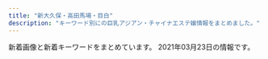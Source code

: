 ```yaml
---
title: "新大久保・高田馬場・目白"
description: "キーワード別にの巨乳アジアン・チャイナエステ嬢情報をまとめました。"
---
```


新着画像と新着キーワードをまとめています。
2021年03月23日の情報です。

<DmmAffiliateIns />
<KeywordTable
  shops={
    [
    {
        "img_links": [
            "http://milk.tyo.cm/images/link_nav01.png",
            "http://milk.tyo.cm/images/re.png",
            "http://milk.tyo.cm/photos/sites/72/2021/03/2021032104262457.jpg",
            "http://milk.tyo.cm/images/com_tel.png",
            "http://milk.tyo.cm/images/sp_tit_pick.png",
            "http://milk.tyo.cm/images/room4_l.jpg",
            "http://milk.tyo.cm/photos/sites/72/2020/06/2020061206443832.jpg",
            "http://milk.tyo.cm/photos/sites/72/2021/03/2021032001383557.jpg",
            "http://milk.tyo.cm/images/link_nav02.png",
            "http://milk.tyo.cm/images/ico_headline.png",
            "http://milk.tyo.cm/images/link_nav03.png",
            "http://milk.tyo.cm/images/sp_nav02.png",
            "http://milk.tyo.cm/images/bg_cont01.png",
            "http://milk.tyo.cm/images/blog.jpg",
            "http://milk.tyo.cm/images/top.png",
            "http://milk.tyo.cm/images/bg_cont03.png",
            "http://milk.tyo.cm/images/koko_234x60.png",
            "http://milk.tyo.cm/images/link_nav05.png",
            "http://milk.tyo.cm/images/link_nav04.png",
            "http://milk.tyo.cm/photos/sites/72/2020/11/202011100524008.jpg",
            "http://milk.tyo.cm/images/room1_l.jpg",
            "http://milk.tyo.cm/photos/sites/72/2021/03/2021030109204879.jpg",
            "http://milk.tyo.cm/images/sp_nav01.png",
            "http://milk.tyo.cm/images/sp_header.jpg",
            "http://milk.tyo.cm/images/room2_l.jpg",
            "http://milk.tyo.cm/images/img_service01.jpg",
            "http://milk.tyo.cm/images/room3_l.jpg",
            "http://milk.tyo.cm/photos/sites/72/2020/06/2020061206444417.jpg",
            "http://milk.tyo.cm/photos/sites/72/2021/02/202102100345053.jpg",
            "http://milk.tyo.cm/images/img_service04.jpg",
            "http://milk.tyo.cm/images/img_service02.jpg",
            "http://milk.tyo.cm/images/sp_nav03.png",
            "http://milk.tyo.cm/images/tit_service.png",
            "http://milk.tyo.cm/photos/sites/72/2021/02/2021021003450576.jpg",
            "http://milk.tyo.cm/photos/sites/72/2021/01/2021012610102711.jpg",
            "http://milk.tyo.cm/images/img_service03.jpg",
            "http://milk.tyo.cm/images/tit_pick.png",
            "http://milk.tyo.cm/images/tit_staff.png"
        ],
        "station": "JR\u5927\u4e45\u4fdd\u99c5\u5357\u53e3",
        "name": "\u30df\u30eb\u30af",
        "keywords": {
            "C": 10,
            "85": 12,
            "83": 4,
            "E": 8,
            "86": 4,
            "87": 4,
            "90": 4,
            "D": 20
        },
        "url": "http://milk.tyo.cm/"
    },
    {
        "img_links": [
            "http://aes-salon.com/scdl/staff/10681mb.jpg",
            "http://aes-salon.com/scdl/staff/10342.jpg",
            "http://aes-salon.com/scdl/staff/10441.jpg",
            "http://aes-salon.com/scdl/staff/10661.jpg",
            "http://aes-salon.com/scdl/staff/10592.jpg",
            "http://aes-salon.com/img/access/road2.jpg",
            "http://aes-salon.com/scdl/staff/10502.jpg",
            "http://aes-salon.com/scdl/staff/10561mb.jpg",
            "http://aes-salon.com/scdl/staff/10351.jpg",
            "http://aes-salon.com/scdl/staff/10571.jpg",
            "http://aes-salon.com/scdl/staff/10591.jpg",
            "http://aes-salon.com/scdl/staff/10692.jpg",
            "http://aes-salon.com/scdl/staff/10511.jpg",
            "http://aes-salon.com/scdl/staff/10411.jpg",
            "http://aes-salon.com/scdl/staff/10601mb.jpg",
            "http://aes-salon.com/scdl/staff/10461.jpg",
            "http://aes-salon.com/i/files/homeimg.jpg",
            "http://aes-salon.com/scdl/staff/10291.jpg",
            "http://aes-salon.com/scdl/staff/10571mb.jpg",
            "http://aes-salon.com/pic/top2.jpg",
            "http://aes-salon.com/scdl/staff/10651mb.jpg",
            "http://aes-salon.com/pic/head.jpg",
            "http://aes-salon.com/img/access/roaddm.png",
            "http://aes-salon.com/scdl/staff/10472.jpg",
            "http://aes-salon.com/scdl/staff/10501mb.jpg",
            "http://aes-salon.com/scdl/staff/10091mb.jpg",
            "http://aes-salon.com/scdl/staff/10501.jpg",
            "http://aes-salon.com/img/access/road4.jpg",
            "http://aes-salon.com/scdl/staff/10591mb.jpg",
            "http://aes-salon.com/scdl/staff/10081mb.jpg",
            "http://aes-salon.com/scdl/staff/10122.jpg",
            "http://aes-salon.com/scdl/staff/10631mb.jpg",
            "http://aes-salon.com/scdl/staff/10291mb.jpg",
            "http://aes-salon.com/img/system/campaign.jpg",
            "http://aes-salon.com/img/ttl_nouka.jpg",
            "http://aes-salon.com/scdl/staff/10691.jpg",
            "http://aes-salon.com/scdl/staff/10602.jpg",
            "http://aes-salon.com/scdl/staff/10671.jpg",
            "http://aes-salon.com/scdl/staff/10341.jpg",
            "http://aes-salon.com/scdl/staff/10092.jpg",
            "http://aes-salon.com/scdl/staff/10292.jpg",
            "http://aes-salon.com/scdl/staff/10351mb.jpg",
            "http://aes-salon.com/img/ttl_sister.png",
            "http://aes-salon.com/scdl/staff/10631.jpg",
            "http://aes-salon.com/img/ttl_attbnr.jpg",
            "http://aes-salon.com/scdl/staff/10341mb.jpg",
            "http://aes-salon.com/scdl/staff/10651.jpg",
            "http://aes-salon.com/scdl/staff/10461mb.jpg",
            "http://aes-salon.com/scdl/staff/10661mb.jpg",
            "http://aes-salon.com/scdl/staff/10694.jpg",
            "http://aes-salon.com/img/ttl_mobile.jpg",
            "http://aes-salon.com/scdl/staff/10601.jpg",
            "http://aes-salon.com/img/ttl_att.png",
            "http://aes-salon.com/scdl/staff/10411mb.jpg",
            "http://aes-salon.com/scdl/staff/10681.jpg",
            "http://aes-salon.com/scdl/staff/10082.jpg",
            "http://aes-salon.com/scdl/staff/10441mb.jpg",
            "http://aes-salon.com/img/access/road3.jpg",
            "http://aes-salon.com/scdl/staff/10621mb.jpg",
            "http://aes-salon.com/scdl/staff/10641.jpg",
            "http://aes-salon.com/scdl/staff/10693.jpg",
            "http://aes-salon.com/scdl/staff/10471mb.jpg",
            "http://aes-salon.com/scdl/staff/10621.jpg",
            "http://aes-salon.com/scdl/staff/10671mb.jpg",
            "http://aes-salon.com/scdl/staff/10121.jpg",
            "http://aes-salon.com/scdl/staff/10462.jpg",
            "http://aes-salon.com/img/access/road1.jpg",
            "http://aes-salon.com/scdl/staff/10091.jpg",
            "http://aes-salon.com/scdl/staff/10412.jpg",
            "http://aes-salon.com/pic/top1.jpg",
            "http://aes-salon.com/scdl/staff/10563.jpg",
            "http://aes-salon.com/scdl/staff/10121mb.jpg",
            "http://aes-salon.com/scdl/staff/10081.jpg",
            "http://aes-salon.com/scdl/staff/10511mb.jpg",
            "http://aes-salon.com/scdl/staff/10641mb.jpg",
            "http://aes-salon.com/scdl/staff/10471.jpg",
            "http://aes-salon.com/scdl/staff/10561.jpg",
            "http://aes-salon.com/scdl/staff/10691mb.jpg",
            "http://aes-salon.com/img/ttl_bekan.jpg",
            "http://aes-salon.com/scdl/staff/10083.jpg",
            "http://aes-salon.com/scdl/staff/10562.jpg",
            "http://aes-salon.com/img/ttl_staff.png"
        ],
        "station": "JR\u5927\u4e45\u4fdd\u99c5\u5317\u53e3",
        "name": "Lovely Heart",
        "url": "http://aes-salon.com/",
        "keywords": {
            "C": 35
        }
    },
    {
        "keywords": {
            "89": 1,
            "D": 1,
            "87": 4,
            "88": 2,
            "C": 6
        },
        "station": "JR\u9ad8\u7530\u99ac\u5834\u99c5\u65e9\u7a32\u7530\u53e3",
        "url": "http://www.y-rlx.site/",
        "name": "\u60a0\u30a8\u30b9\u30c6",
        "img_links": [
            "http://www.y-rlx.site/images/index_02.jpg",
            "http://www.y-rlx.site/images/upload/thumb/a3dc59474308193e.jpg",
            "http://www.y-rlx.site/images/index_04.jpg",
            "http://www.y-rlx.site/images/rec.jpg",
            "http://www.y-rlx.site/images/card.jpg",
            "http://www.y-rlx.site/images/index_09.jpg",
            "http://www.y-rlx.site/girl/05.jpg",
            "http://www.y-rlx.site/images/index_11.jpg",
            "http://www.y-rlx.site/images/info.jpg",
            "http://y-rlx.site/images/index_04.jpg",
            "http://www.y-rlx.site/images/upload/thumb/0a4230132522743d.jpg",
            "http://www.y-rlx.site/images/info_09.jpg",
            "http://www.y-rlx.site/images/staff_09.jpg",
            "http://www.y-rlx.site/images/index_01.jpg",
            "http://www.y-rlx.site/images/index_18.jpg",
            "http://www.y-rlx.site/images/upload/thumb/0d7b4714c8aced28.jpg",
            "http://www.y-rlx.site/images/rec_09.jpg",
            "http://www.y-rlx.site/girl/04.jpg",
            "http://www.y-rlx.site/images/index_13.jpg",
            "http://www.y-rlx.site/images/upload/thumb/0776a8acf9219785.jpg",
            "http://www.y-rlx.site/images/index_15.jpg",
            "http://www.y-rlx.site/images/index_07.jpg",
            "http://www.y-rlx.site/images/index_10.jpg",
            "http://www.y-rlx.site/images/index_05.jpg",
            "http://www.y-rlx.site/girl/02.jpg",
            "http://www.y-rlx.site/images/index_20.jpg",
            "http://www.y-rlx.site/images/index_19.jpg",
            "http://www.y-rlx.site/images/upload/thumb/117cc02414cb58fe.jpg",
            "http://www.y-rlx.site/girl/01.jpg",
            "http://www.y-rlx.site/images/index_06.jpg",
            "http://www.y-rlx.site/images/upload/thumb/7ec52ffef2544273.jpg",
            "http://y-rlx.site/images/index_07.jpg",
            "http://www.y-rlx.site/images/upload/thumb/e0a26e58e17a1416.jpg",
            "http://www.y-rlx.site/images/index_08.jpg",
            "http://www.y-rlx.site/girl/03.jpg",
            "http://www.y-rlx.site/images/upload/thumb/2c7fdde9ad97892b.jpg",
            "http://www.y-rlx.site/images/index_03.jpg",
            "http://www.y-rlx.site/images/upload/thumb/3cdd5cf63d4b2ca9.jpg",
            "http://www.y-rlx.site/images/upload/thumb/7ef0dbd713e60157.jpg"
        ]
    },
    {
        "name": "\u82b1",
        "url": "https://est-hana.com/",
        "keywords": {
            "E": 4,
            "C": 39
        },
        "img_links": [
            "https://est-hana.com/img/girl/list/slist2012ba9beda1a19f1ba57dcc87485d57321.jpg",
            "https://est-hana.com/img/girl/list/slist191ec56c0d5cc68365ea11e2e52a40272d8.jpg",
            "https://est-hana.com/img/girl/pickup/pickup20190227121102.jpg",
            "https://est-hana.com/img/girl/thumb/s75_1.jpg",
            "https://est-hana.com/img/girl/pickup/topgirl20180908131653.png",
            "https://est-hana.com/img/girl/list/s139_face.jpg",
            "https://est-hana.com/img/material/infopanel.png",
            "https://est-hana.com/img/material/systme_t2.png",
            "https://est-hana.com/img/girl/pickup/pickup20190528135649.jpg",
            "https://est-hana.com/img/girl/thumb/smain1871110bf62c88dcefca310cdc127f9b11f2.jpg",
            "https://est-hana.com/img/girl/pickup/pickup20141227182613.jpeg",
            "https://est-hana.com/img/girl/list/s88_list.jpg",
            "https://est-hana.com/img/whatnew/20200304.jpg",
            "https://est-hana.com/img/material/photorenew2rev1.jpg",
            "https://est-hana.com/img/girl/thumb/smain1891e9ae2d8752cd8b9474ebd62df9909f9b.jpg",
            "https://est-hana.com/img/material/gm1_rollout.png",
            "https://est-hana.com/img/girl/pickup/topgirl20161016054301.png",
            "https://est-hana.com/img/girl/main/s75_1.jpg",
            "https://est-hana.com/img/material/sys_etc.png",
            "https://est-hana.com/img/girl/list/s180_list.jpg",
            "https://est-hana.com/img/girl/thumb/smain1902e7f2a11706f93c08ab1eb76c57c0a501.jpg",
            "https://est-hana.com/img/girl/list/sface187386757ea62d773ca58e2457fc23b8e13.jpg",
            "https://est-hana.com/img/girl/list/slist110d5ce8a5906e2cdaf90af47c9395e0dff.jpg",
            "https://est-hana.com/img/girl/thumb/s163_1.jpg",
            "https://est-hana.com/img/material/staffdetail_t1.png",
            "https://est-hana.com/img/girl/list/sface193e3a7504f14e2050f14cb6782d72bb46c.jpg",
            "https://est-hana.com/img/girl/thumb/smain197153ce52e0264e81a8a42e5d3c84dd833e.jpg",
            "https://est-hana.com/img/girl/list/sface190e7f2a11706f93c08ab1eb76c57c0a501.jpg",
            "https://est-hana.com/img/girl/list/s86_face.jpg",
            "https://est-hana.com/img/girl/main/smain1871110bf62c88dcefca310cdc127f9b11f2.jpg",
            "https://est-hana.com/img/girl/pickup/pickup20190118192153.jpg",
            "https://est-hana.com/img/material/photorenew4.jpg",
            "https://est-hana.com/img/girl/pickup/topgirl20180526173824.png",
            "https://est-hana.com/img/material/photorenew5.jpg",
            "https://est-hana.com/img/material/massap7.jpg",
            "https://est-hana.com/img/girl/list/s163_list.jpg",
            "https://est-hana.com/img/material/staff_t1rev1.png",
            "https://est-hana.com/img/girl/main/smain197153ce52e0264e81a8a42e5d3c84dd833e.jpg",
            "https://est-hana.com/img/girl/list/s75_list.jpg",
            "https://est-hana.com/img/material/click_tel_btn.png",
            "https://est-hana.com/img/material/sys_course2_rev2.png",
            "https://est-hana.com/img/girl/list/slist8365230fc40840a020ba3ed47600db4b4a.jpg",
            "https://est-hana.com/img/material/gm2_rollout.png",
            "https://est-hana.com/img/girl/list/s88_face.jpg",
            "https://est-hana.com/img/material/massap3.jpg",
            "https://est-hana.com/img/camp/camp20210301.png",
            "https://est-hana.com/img/girl/main/s173_1.jpg",
            "https://est-hana.com/img/material/top_t5.png",
            "https://est-hana.com/img/girl/main/smain1891e9ae2d8752cd8b9474ebd62df9909f9b.jpg",
            "https://est-hana.com/img/girl/main/smain1991a8b144d9cbd006fc9dffdf23ad77de07.jpg",
            "https://est-hana.com/img/girl/list/s180_face.jpg",
            "https://est-hana.com/img/material/massap2.jpg",
            "https://est-hana.com/img/girl/main/s88_1.jpg",
            "https://est-hana.com/img/girl/thumb/smain1911ec56c0d5cc68365ea11e2e52a40272d8.jpg",
            "https://est-hana.com/img/girl/main/s139_1.jpg",
            "https://est-hana.com/img/material/top_t3.png",
            "https://est-hana.com/img/material/gm3_rollout.png",
            "https://est-hana.com/img/material/gm6_rollout.png",
            "https://est-hana.com/img/material/top_t2.png",
            "https://est-hana.com/img/girl/pickup/pickup20180526173711.jpg",
            "https://est-hana.com/img/girl/main/smain1931e3a7504f14e2050f14cb6782d72bb46c.jpg",
            "https://est-hana.com/img/girl/thumb/s88_1.jpg",
            "https://est-hana.com/img/girl/thumb/smain184149673a0eecbfdaab27d1a016ce6f4281.jpg",
            "https://est-hana.com/img/material/sys_course3_rev1.png",
            "https://est-hana.com/img/girl/main/s86_1.jpg",
            "https://est-hana.com/img/girl/list/s75_face.jpg",
            "https://est-hana.com/img/material/line1.png",
            "https://est-hana.com/img/material/d24.png",
            "https://est-hana.com/img/girl/list/slist18449673a0eecbfdaab27d1a016ce6f4281.jpg",
            "https://est-hana.com/img/girl/main/s163_1.jpg",
            "https://est-hana.com/img/girl/pickup/pickup20191208191053.jpg",
            "https://est-hana.com/img/material/sys_course1_rev2.png",
            "https://est-hana.com/img/girl/thumb/s173_2.jpg",
            "https://est-hana.com/img/girl/list/slist19753ce52e0264e81a8a42e5d3c84dd833e.jpg",
            "https://est-hana.com/img/girl/thumb/smain19725e2ed7efe2de621955e09d12295a13ee.jpg",
            "https://est-hana.com/img/material/accsess_station.png",
            "https://est-hana.com/img/girl/list/s139_list.jpg",
            "https://est-hana.com/img/material/massap6.jpg",
            "https://est-hana.com/img/girl/main/smain1901e7f2a11706f93c08ab1eb76c57c0a501.jpg",
            "https://est-hana.com/img/material/gm5_rollout.png",
            "https://est-hana.com/img/material/hosi5.png",
            "https://est-hana.com/img/girl/main/smain184149673a0eecbfdaab27d1a016ce6f4281.jpg",
            "https://est-hana.com/img/material/age.png",
            "https://est-hana.com/img/girl/list/sface189e9ae2d8752cd8b9474ebd62df9909f9b.jpg",
            "https://est-hana.com/img/girl/thumb/smain193281777917c863b2cd265723b9cb5a3c32.jpg",
            "https://est-hana.com/img/girl/pickup/topgirl20140510202547.png",
            "https://est-hana.com/img/girl/list/s86_list.jpg",
            "https://est-hana.com/img/whatnew/20200401min60.jpg",
            "https://est-hana.com/img/material/massa_t1.png",
            "https://est-hana.com/img/material/massap1.jpg",
            "https://est-hana.com/img/girl/thumb/smain1913da4fa2da2e801312734721e1a44d8e19.jpg",
            "https://est-hana.com/img/girl/thumb/s139_1.jpg",
            "https://est-hana.com/img/material/top_t6.png",
            "https://est-hana.com/img/girl/main/s180_1.jpg",
            "https://est-hana.com/img/girl/list/slist19053cc33bb85f739f63e84c2ae2c41c2eb.jpg",
            "https://est-hana.com/img/girl/list/slist199a8b144d9cbd006fc9dffdf23ad77de07.jpg",
            "https://est-hana.com/img/girl/thumb/s86_1.jpg",
            "https://est-hana.com/img/girl/list/slist193a69a1a063a3159e298d18b691542266d.jpg",
            "https://est-hana.com/img/girl/pickup/pickup20191214162524.jpg",
            "https://est-hana.com/img/girl/pickup/topgirl20140502225842.png",
            "https://est-hana.com/img/girl/list/sface191ec56c0d5cc68365ea11e2e52a40272d8.jpg",
            "https://est-hana.com/img/girl/list/s77_face.jpg",
            "https://est-hana.com/img/material/staff_t1.png",
            "https://est-hana.com/img/girl/list/sface199a8b144d9cbd006fc9dffdf23ad77de07.jpg",
            "https://est-hana.com/img/girl/thumb/s180_1.jpg",
            "https://est-hana.com/img/material/sframe2014.png",
            "https://est-hana.com/img/girl/pickup/topgirl20180308214256.png",
            "https://est-hana.com/img/girl/pickup/pickup20190121202926.jpg",
            "https://est-hana.com/img/material/returnbtn.png",
            "https://est-hana.com/img/girl/list/s173_face.jpg",
            "https://est-hana.com/img/girl/thumb/smain1991a8b144d9cbd006fc9dffdf23ad77de07.jpg",
            "https://est-hana.com/img/girl/list/sface8365230fc40840a020ba3ed47600db4b4a.jpg",
            "https://est-hana.com/img/girl/pickup/pickup20190118192257.jpg",
            "https://est-hana.com/img/girl/thumb/smain1901e7f2a11706f93c08ab1eb76c57c0a501.jpg",
            "https://est-hana.com/img/girl/list/sface110404ef9fc79e2a0a04d64b621c22a0c77.jpg",
            "https://est-hana.com/img/material/massap5.jpg",
            "https://est-hana.com/img/material/massap4.jpg",
            "https://est-hana.com/img/material/sys_option.png",
            "https://est-hana.com/img/material/topflashimg1.jpg",
            "https://est-hana.com/img/material/top_twitter.png",
            "https://est-hana.com/img/girl/pickup/pickup20180830201105.jpg",
            "https://est-hana.com/img/girl/pickup/pickup20181218104555.jpg",
            "https://est-hana.com/img/girl/pickup/topgirl20141227182718.png",
            "https://est-hana.com/img/material/gm4_rollout.png",
            "https://est-hana.com/img/material/month.png",
            "https://est-hana.com/img/girl/list/slist187110f9d5212fd19d8b8410ec6bff294e6.jpg",
            "https://est-hana.com/img/material/photorenew1.jpg",
            "https://est-hana.com/img/whatnew/20200401_mask.jpg",
            "https://est-hana.com/img/girl/list/sface19753ce52e0264e81a8a42e5d3c84dd833e.jpg",
            "https://est-hana.com/img/girl/list/sface201dc74ab8dea78d771771d5fda7bccc989.jpg",
            "https://est-hana.com/img/girl/thumb/smain18725b09cd881b1f036f9f4970616c10b474.jpg",
            "https://est-hana.com/img/girl/thumb/smain1931e3a7504f14e2050f14cb6782d72bb46c.jpg",
            "https://est-hana.com/img/material/systme_t1.png",
            "https://est-hana.com/img/girl/pickup/topgirl20190528141109.png",
            "https://est-hana.com/img/material/m3.png",
            "https://est-hana.com/img/girl/list/s77_list.jpg",
            "https://est-hana.com/img/material/w3.png",
            "https://est-hana.com/img/girl/thumb/s173_1.jpg",
            "https://est-hana.com/img/girl/thumb/smain1912da4fa2da2e801312734721e1a44d8e19.jpg",
            "https://est-hana.com/img/girl/list/slist189e9ae2d8752cd8b9474ebd62df9909f9b.jpg",
            "https://est-hana.com/img/girl/main/smain1911ec56c0d5cc68365ea11e2e52a40272d8.jpg",
            "https://est-hana.com/img/girl/list/s173_list.jpg",
            "https://est-hana.com/img/girl/list/s163_face.jpg",
            "https://est-hana.com/img/material/hosi4.png",
            "https://est-hana.com/img/girl/list/sface18449673a0eecbfdaab27d1a016ce6f4281.jpg",
            "https://est-hana.com/img/material/photorenew3.jpg",
            "https://est-hana.com/img/material/accsess_picter2.jpg",
            "https://est-hana.com/img/material/top_t2_img_rev2.jpg",
            "https://est-hana.com/img/material/day.png",
            "https://est-hana.com/img/material/top_t4.png",
            "https://est-hana.com/img/girl/thumb/smain184249673a0eecbfdaab27d1a016ce6f4281.jpg",
            "https://est-hana.com/img/material/detailwaku.png"
        ],
        "station": "JR\u5927\u4e45\u4fdd\u99c5\u5317\u53e3"
    },
    {
        "img_links": [
            "http://familiar.ests.jp/images/mobile.jpg",
            "http://familiar.ests.jp/images/s_link.png",
            "http://familiar.ests.jp/images/top.jpg",
            "http://familiar.ests.jp/images/staff_bj1s.png",
            "http://familiar.ests.jp/photos/sites/33/2019/09/2019092718554568.jpg",
            "http://familiar.ests.jp/images/s_service.png",
            "http://familiar.ests.jp/images/service.jpg",
            "http://familiar.ests.jp/images/s_staff.png",
            "http://familiar.ests.jp/images/bian.jpg",
            "http://familiar.ests.jp/images/staff_bj4s.png",
            "http://familiar.ests.jp/images/nei_bj1.png",
            "http://familiar.ests.jp/photos/sites/33/2020/10/2020101901153954.jpg",
            "http://familiar.ests.jp/photos/sites/33/2019/07/2019073009094778.jpg",
            "http://familiar.ests.jp/photos/sites/33/2019/09/2019092318545965.jpg",
            "http://familiar.ests.jp/images/info.png",
            "http://familiar.ests.jp/images/acc.png",
            "http://familiar.ests.jp/photos/sites/33/2019/09/2019092718570723.jpg",
            "http://familiar.ests.jp/photos/sites/33/2020/10/2020101409554799.jpg",
            "http://familiar.ests.jp/images/news.png"
        ],
        "url": "http://familiar.ests.jp/",
        "keywords": {
            "83": 1,
            "86": 1,
            "C": 12
        },
        "station": "JR\u9ad8\u7530\u99ac\u5834\u99c5\u65e9\u7a32\u7530\u53e3",
        "name": "\u99ac\u5834one"
    },
    {
        "station": "JR\u65b0\u5927\u4e45\u4fdd\u99c5",
        "name": "\u6708\u306e\u82b1",
        "url": "https://tsukinohana88.wixsite.com/index",
        "keywords": {},
        "img_links": [
            "https://static.wixstatic.com/media/80a184_badd496c271c4b31b8258ef657e73a1c~mv2.jpg",
            "https://static.wixstatic.com/media/80a184_18f60081ea1047b0a35a349e1c4155f8~mv2.jpg",
            "https://static.wixstatic.com/media/71aabe_595c6eb6f67c4a098580c4aa868223d6~mv2.jpg",
            "https://static.wixstatic.com/media/80a184_4550829836ff415fbf5640784aed82eb~mv2.png",
            "https://static.wixstatic.com/media/80a184_5208b825bc574a8e8c38cfed61640f7b~mv2.png",
            "https://static.wixstatic.com/media/80a184_6f8a99a76cfa4e8cb6871f8cdc4667f5~mv2.png",
            "https://static.wixstatic.com/media/80a184_b70a2c117ac542f79ec2a2014b642be4~mv2.png",
            "https://static.wixstatic.com/media/80a184_e559d78a6dc94757946448f2405d903b~mv2.jpg",
            "https://static.wixstatic.com/media/80a184_591f50f34faa42e6b9492a8d9157c96f~mv2.png",
            "https://static.wixstatic.com/media/80a184_1b3783a2f5af4bb192773e9c310f5c89~mv2.png",
            "https://static.wixstatic.com/media/80a184_82935849944c46ee915c04bfe2e9b3cb~mv2.jpeg",
            "https://static.wixstatic.com/media/80a184_60e3e10d71c6473ca82f313fefc49773~mv2.png",
            "https://static.wixstatic.com/media/80a184_126746405a7f40f191a12f71b777ea41~mv2.png",
            "https://static.wixstatic.com/media/71aabe_7fde48e91203411687f75bf66049b810~mv2.jpg"
        ]
    },
    {
        "keywords": {},
        "url": "http://p-aroma.work/",
        "station": "JR\u5927\u4e45\u4fdd\u99c5\u5317\u53e3",
        "name": "\u7652\u3057\u306e\u51fa\u4f1a\u3044",
        "img_links": [
            "http://p-aroma.work/staff/mayu.jpg",
            "http://p-aroma.work/images/s1.png",
            "http://p-aroma.work/images/tel.jpg",
            "http://p-aroma.work/images/4.jpg",
            "http://p-aroma.work/staff/mirai.jpg",
            "http://p-aroma.work/img/mayu1.png",
            "http://p-aroma.work/staff/kasumi.jpg",
            "http://p-aroma.work/images/mobile.jpg",
            "http://p-aroma.work/img/kasumi1.png",
            "http://p-aroma.work/images/2.jpg",
            "http://p-aroma.work/images/6.jpg",
            "http://p-aroma.work/images/int1.png",
            "http://p-aroma.work/staff/rina.jpg",
            "http://p-aroma.work/images/interior_t.png",
            "http://p-aroma.work/img/mirai1.png",
            "http://p-aroma.work/img/rina1.png",
            "http://p-aroma.work/staff/ayaka.jpg",
            "http://p-aroma.work/images/s2.jpg",
            "http://p-aroma.work/images/s1.jpg",
            "http://p-aroma.work/images/3.jpg",
            "http://p-aroma.work/img/ayaka1.png",
            "http://p-aroma.work/images/staff_t.png",
            "http://p-aroma.work/images/news.jpg",
            "http://p-aroma.work/images/1.jpg",
            "http://p-aroma.work/images/int2.png",
            "http://p-aroma.work/images/sys.png",
            "http://p-aroma.work/images/head.jpg"
        ]
    },
    {
        "url": "http://www.enchuen.com/",
        "img_links": [
            "http://www.enchuen.com/images/interior01.jpg",
            "http://www.enchuen.com/images/therapist_yona_s.jpg",
            "http://www.enchuen.com/images/top_slider2.jpg",
            "http://www.enchuen.com/images/top_slider5.jpg",
            "http://www.enchuen.com/images/btn_gnavi05_no.png",
            "http://www.enchuen.com/images/img_service04.png",
            "http://www.enchuen.com/images/img_service05.png",
            "http://www.enchuen.com/images/img_slider02.png",
            "http://www.enchuen.com/images/h2_contact.png",
            "http://www.enchuen.com/images/h2_alliancegide2.png",
            "http://www.enchuen.com/images/ins_header.png",
            "http://www.enchuen.com/images/img_comimgsoon.jpg",
            "http://www.enchuen.com/images/h2_servicecontents.png",
            "http://www.enchuen.com/images/tel_header.png",
            "http://www.enchuen.com/images/img_service03.png",
            "http://www.enchuen.com/images/h2_alltherapist.png",
            "http://www.enchuen.com/images/top_slider3.jpg",
            "http://www.enchuen.com/images/img_service06.png",
            "http://www.enchuen.com/images/icon_chi.png",
            "http://www.enchuen.com/images/h2_alliancegide.png",
            "http://www.enchuen.com/images/ban-tel.png",
            "http://www.enchuen.com/images/interior04.jpg",
            "http://www.enchuen.com/images/h2_twitter.png",
            "http://www.enchuen.com/images/interior02_s.jpg",
            "http://www.enchuen.com/images/img_service02.png",
            "http://www.enchuen.com/images/btn_gnavi06_no.png",
            "http://www.enchuen.com/images/h2_qa.png",
            "http://www.enchuen.com/images/interior02.jpg",
            "http://www.enchuen.com/images/therapist_kaori.jpg",
            "http://www.enchuen.com/images/img_service07.png",
            "http://www.enchuen.com/images/img_slider03.png",
            "http://www.enchuen.com/images/btn_gnavi02_no.png",
            "http://www.enchuen.com/images/pagetop.png",
            "http://www.enchuen.com/images/ins_footer.png",
            "http://www.enchuen.com/images/btn_gnavi01_no.png",
            "http://www.enchuen.com/images/pickmessage01.png",
            "http://www.enchuen.com/images/top_slider1.jpg",
            "http://www.enchuen.com/images/icon_eng.png",
            "http://www.enchuen.com/images/img_aromaoil.png",
            "http://www.enchuen.com/images/mail_header.png",
            "http://www.enchuen.com/images/top_slider6.jpg",
            "http://www.enchuen.com/images/therapist_yume.jpg",
            "http://www.enchuen.com/images/btn_gnavi03_no.png",
            "http://www.enchuen.com/images/img_service01.png",
            "http://www.enchuen.com/images/therapist_noa_s.jpg",
            "http://www.enchuen.com/images/tw_footer.png",
            "http://www.enchuen.com/images/interior01_s.jpg",
            "http://www.enchuen.com/images/a_qa.png",
            "http://www.enchuen.com/images/interior03_s.jpg",
            "http://www.enchuen.com/images/therapist_yume_s.jpg",
            "http://www.enchuen.com/images/mess_footer.png",
            "http://www.enchuen.com/images/btn_gnavi04_no.png",
            "http://www.enchuen.com/images/h2_instagam.png",
            "http://www.enchuen.com/images/top_slider4.jpg",
            "http://www.enchuen.com/images/q_qa.png",
            "http://www.enchuen.com/images/h2_information.png",
            "http://www.enchuen.com/images/h2_linkban.png",
            "http://www.enchuen.com/images/h2_link01.png",
            "http://www.enchuen.com/images/interior04_s.jpg",
            "http://www.enchuen.com/images/therapist_kaori_s.jpg",
            "http://www.enchuen.com/images/img_slider01.png",
            "http://www.enchuen.com/images/tw_header.png",
            "http://www.enchuen.com/images/therapist_yona.jpg",
            "http://www.enchuen.com/images/interior03.jpg",
            "http://www.enchuen.com/images/therapist_noa.jpg"
        ],
        "name": "\u7e01\u4e2d\u7e01\uff5e\u3048\u3093\u3061\u3085\u3046\u3048\u3093\uff5e",
        "keywords": {
            "C": 4
        },
        "station": "JR\u65b0\u5927\u4e45\u4fdd\u99c5"
    },
    {
        "station": "JR\u9ad8\u7530\u99ac\u5834\u99c5\u65e9\u7a32\u7530\u53e3",
        "img_links": [
            "http://massage-1.net/images/staff_image/staf_05a.jpg",
            "http://massage-1.net/images/home/top.jpg",
            "http://massage-1.net/images/top/top_03.jpg",
            "http://massage-1.net/images/top/top_04.jpg",
            "http://massage-1.net/images/top/top_05.jpg",
            "http://massage-1.net/images/top/top_08.png",
            "http://massage-1.net/images/top/top_02.jpg",
            "http://massage-1.net/images/top/top_06.jpg",
            "http://massage-1.net/images/top/top_01.jpg",
            "http://massage-1.net/images/page_top.png"
        ],
        "url": "http://massage-1.net/",
        "keywords": {},
        "name": "\u697d\u5712"
    },
    {
        "station": "JR\u5927\u4e45\u4fdd\u99c5\u5317\u53e3",
        "url": "http://aes-treat.com/",
        "keywords": {
            "C": 35
        },
        "name": "Lovely Heart \u5927\u4e45\u4fdd\u5225\u9928",
        "img_links": [
            "http://aes-treat.com/scdl/staff/11151mb.jpg",
            "http://aes-treat.com/scdl/staff/10971mb.jpg",
            "http://aes-treat.com/scdl/staff/10771.jpg",
            "http://aes-treat.com/scdl/staff/10941.jpg",
            "http://aes-treat.com/scdl/staff/10891mb.jpg",
            "http://aes-treat.com/scdl/staff/10901mb.jpg",
            "http://aes-treat.com/scdl/staff/11171.jpg",
            "http://aes-treat.com/img/ttl_att.png",
            "http://aes-treat.com/scdl/staff/11121mb.jpg",
            "http://aes-treat.com/scdl/staff/11091.jpg",
            "http://aes-treat.com/img/ttl_sister.png",
            "http://aes-treat.com/scdl/staff/11162.jpg",
            "http://aes-treat.com/scdl/staff/11131mb.jpg",
            "http://aes-treat.com/img/ttl_attbnr.jpg",
            "http://aes-treat.com/scdl/staff/11111mb.jpg",
            "http://aes-treat.com/scdl/staff/10841mb.jpg",
            "http://aes-treat.com/pic/top2.jpg",
            "http://aes-treat.com/scdl/staff/10811mb.jpg",
            "http://aes-treat.com/scdl/staff/11081mb.jpg",
            "http://aes-treat.com/scdl/staff/10681.jpg",
            "http://aes-treat.com/scdl/staff/10901.jpg",
            "http://aes-treat.com/scdl/staff/11051.jpg",
            "http://aes-treat.com/img/ttl_mobile.jpg",
            "http://aes-treat.com/scdl/staff/10861mb.jpg",
            "http://aes-treat.com/scdl/staff/11121.jpg",
            "http://aes-treat.com/scdl/staff/11161.jpg",
            "http://aes-treat.com/pic/top1.jpg",
            "http://aes-treat.com/scdl/staff/10842.jpg",
            "http://aes-treat.com/scdl/staff/10721mb.jpg",
            "http://aes-treat.com/scdl/staff/10941mb.jpg",
            "http://aes-treat.com/scdl/staff/11171mb.jpg",
            "http://aes-treat.com/scdl/staff/10771mb.jpg",
            "http://aes-treat.com/scdl/staff/10171mb.jpg",
            "http://aes-treat.com/scdl/staff/10681mb.jpg",
            "http://aes-treat.com/scdl/staff/11041.jpg",
            "http://aes-treat.com/scdl/staff/11081.jpg",
            "http://aes-treat.com/scdl/staff/10651mb.jpg",
            "http://aes-treat.com/scdl/staff/10981mb.jpg",
            "http://aes-treat.com/scdl/staff/10721.jpg",
            "http://aes-treat.com/scdl/staff/11111.jpg",
            "http://aes-treat.com/scdl/staff/11101.jpg",
            "http://aes-treat.com/scdl/staff/10811.jpg",
            "http://aes-treat.com/img/system/campaign.jpg",
            "http://aes-treat.com/scdl/staff/11101mb.jpg",
            "http://aes-treat.com/scdl/staff/11151.jpg",
            "http://aes-treat.com/scdl/staff/10171.jpg",
            "http://aes-treat.com/scdl/staff/10972.jpg",
            "http://aes-treat.com/scdl/staff/11131.jpg",
            "http://aes-treat.com/scdl/staff/10971.jpg",
            "http://aes-treat.com/scdl/staff/11041mb.jpg",
            "http://aes-treat.com/scdl/staff/11051mb.jpg",
            "http://aes-treat.com/scdl/staff/11161mb.jpg",
            "http://aes-treat.com/pic/head.jpg",
            "http://aes-treat.com/img/ttl_nouka.jpg",
            "http://aes-treat.com/img/ttl_staff.png",
            "http://aes-treat.com/i/files/homeimg.jpg",
            "http://aes-treat.com/scdl/staff/10861.jpg",
            "http://aes-treat.com/scdl/staff/11091mb.jpg",
            "http://aes-treat.com/scdl/staff/10651.jpg",
            "http://aes-treat.com/scdl/staff/10891.jpg",
            "http://aes-treat.com/scdl/staff/10841.jpg",
            "http://aes-treat.com/scdl/staff/10902.jpg",
            "http://aes-treat.com/scdl/staff/10981.jpg"
        ]
    },
    {
        "keywords": {},
        "img_links": [
            "http://www.harunoyume.com/images/campaign.jpg",
            "http://www.harunoyume.com/images/discount.jpg",
            "http://www.harunoyume.com/images/covergirl.jpg",
            "http://www.harunoyume.com/images/service-image.jpg"
        ],
        "station": "JR\u65b0\u5927\u4e45\u4fdd\u99c5",
        "url": "http://www.harunoyume.com/",
        "name": "\u6625\u306e\u5922"
    },
    {
        "img_links": [
            "http://kobo.mssg.jp/layer/images/top.jpg",
            "http://kobo.mssg.jp/images/staff_bj1.png",
            "http://kobo.mssg.jp/images/wenzi-staff.png",
            "http://kobo.mssg.jp/layer/images/top/top_05.jpg",
            "http://kobo.mssg.jp/layer/images/top/top_08.png",
            "http://kobo.mssg.jp/images/staff_2b.jpg",
            "http://kobo.mssg.jp/layer/images/top/top_02.jpg",
            "http://kobo.mssg.jp/images/staff_10a.jpg",
            "http://kobo.mssg.jp/images/staff_4.jpg",
            "http://kobo.mssg.jp/layer/images/top/top_01.jpg",
            "http://kobo.mssg.jp/layer/images/top/top_03.jpg",
            "http://kobo.mssg.jp/layer/images/top/top_06.jpg",
            "http://kobo.mssg.jp/images/staff_9b.jpg",
            "http://kobo.mssg.jp/images/info.png",
            "http://kobo.mssg.jp/images/staff_5.jpg",
            "http://kobo.mssg.jp/images/1.jpg",
            "http://kobo.mssg.jp/images/s_info.png",
            "http://kobo.mssg.jp/layer/images/top/top_04.jpg",
            "http://kobo.mssg.jp/images/top1.jpg",
            "http://kobo.mssg.jp/images/staff_8a.jpg",
            "http://kobo.mssg.jp/images/staff_9a.jpg",
            "http://kobo.mssg.jp/images/top2.jpg",
            "http://kobo.mssg.jp/images/staff_8.jpg",
            "http://kobo.mssg.jp/images/staff_2a.jpg",
            "http://kobo.mssg.jp/images/staff_bj4.png"
        ],
        "url": "http://kobo.mssg.jp/",
        "name": "\u6c34\u8272-\u30df\u30ba\u30a4\u30ed-",
        "keywords": {},
        "station": "JR\u5927\u4e45\u4fdd\u99c5\u5317\u53e3"
    },
    {
        "name": "COCORO",
        "station": "JR\u5927\u4e45\u4fdd\u99c5\u5317\u53e3",
        "keywords": {
            "C": 21,
            "E": 1
        },
        "url": "https://www.cocoro556.in/",
        "img_links": [
            "https://www.cocoro556.in/img/material/pageheaderimg1.jpg",
            "https://www.cocoro556.in/img/girl/thumb/smain14634879628e490d1ecf1cd7a9d727569f95.jpg",
            "https://www.cocoro556.in/img/girl/main/smain1441346e3df3ff1cef1386c89c6ba9e9f72e.jpg",
            "https://www.cocoro556.in/img/material/p2_t2_sub_m1_2.png",
            "https://www.cocoro556.in/img/girl/thumb/smain1421b75436b0012f83588e08b8d8eb48c8c2.jpg",
            "https://www.cocoro556.in/img/girl/thumb/smain1422b75436b0012f83588e08b8d8eb48c8c2.jpg",
            "https://www.cocoro556.in/img/material/p2_t2_subt4.png",
            "https://www.cocoro556.in/img/girl/thumb/smain1491773ceed1a7cd35919e9c6866285fb943.jpg",
            "https://www.cocoro556.in/img/material/top_t2.png",
            "https://www.cocoro556.in/img/girl/thumb/smain1442346e3df3ff1cef1386c89c6ba9e9f72e.jpg",
            "https://www.cocoro556.in/img/material/p2_t2_sub_m1_3.png",
            "https://www.cocoro556.in/img/material/p6_t1.png",
            "https://www.cocoro556.in/img/material/gm2_rollover.png",
            "https://www.cocoro556.in/img/material/gm5_rollout.png",
            "https://www.cocoro556.in/img/girl/main/smain1461f806d031a1244ccfaa8b4d307f6ef6d7.jpg",
            "https://www.cocoro556.in/img/material/pageheaderimg3.jpg",
            "https://www.cocoro556.in/img/material/gm5_rollover.png",
            "https://www.cocoro556.in/img/material/pageheaderimg4.jpg",
            "https://www.cocoro556.in/img/material/ftel.png",
            "https://www.cocoro556.in/img/girl/main/smain1421b75436b0012f83588e08b8d8eb48c8c2.jpg",
            "https://www.cocoro556.in/img/girl/list/slist144346e3df3ff1cef1386c89c6ba9e9f72e.jpg",
            "https://www.cocoro556.in/img/girl/main/smain163122954962968a79edd4eae79b844b9988.jpg",
            "https://www.cocoro556.in/img/material/p2_t2.png",
            "https://www.cocoro556.in/img/material/top_t3.png",
            "https://www.cocoro556.in/img/material/photost7.png",
            "https://www.cocoro556.in/img/material/age_rollout.png",
            "https://www.cocoro556.in/img/girl/list/slist16435ee9e4407f412c3d2708030a189f1c0.jpg",
            "https://www.cocoro556.in/img/material/pd_st1.png",
            "https://www.cocoro556.in/img/material/top_t1.png",
            "https://www.cocoro556.in/img/girl/list/slist142b75436b0012f83588e08b8d8eb48c8c2.jpg",
            "https://www.cocoro556.in/img/girl/thumb/smain1543ab2e0ee9f9fde8103e9fe80e33b07761.jpg",
            "https://www.cocoro556.in/img/material/noimg_s.jpg",
            "https://www.cocoro556.in/img/material/photost5.png",
            "https://www.cocoro556.in/img/material/gm3_rollover.png",
            "https://www.cocoro556.in/img/girl/thumb/smain1461f806d031a1244ccfaa8b4d307f6ef6d7.jpg",
            "https://www.cocoro556.in/img/material/noimg_b.jpg",
            "https://www.cocoro556.in/img/girl/list/slist12642f85375ac3eb532582567360874d2d6.jpg",
            "https://www.cocoro556.in/img/material/photost1.png",
            "https://www.cocoro556.in/img/material/mobilesite.png",
            "https://www.cocoro556.in/img/material/p2_t2_subt5.png",
            "https://www.cocoro556.in/img/material/gm1_rollover.png",
            "https://www.cocoro556.in/img/girl/thumb/smain126242f85375ac3eb532582567360874d2d6.jpg",
            "https://www.cocoro556.in/img/girl/thumb/smain126332fd72809eba38056753c1720b05d8d5.jpg",
            "https://www.cocoro556.in/img/material/p2_t2_subt5_m1.png",
            "https://www.cocoro556.in/img/material/p2_t2_subt2.png",
            "https://www.cocoro556.in/img/material/gm3_rollout.png",
            "https://www.cocoro556.in/img/girl/thumb/smain1441346e3df3ff1cef1386c89c6ba9e9f72e.jpg",
            "https://www.cocoro556.in/img/material/p6_t2_subt1.png",
            "https://www.cocoro556.in/img/material/photost2rev1.png",
            "https://www.cocoro556.in/img/material/gm2_rollout.png",
            "https://www.cocoro556.in/img/girl/main/smain1491773ceed1a7cd35919e9c6866285fb943.jpg",
            "https://www.cocoro556.in/img/girl/list/slist154a1f8e548a2959236fdd0e7abcde80ac7.jpg",
            "https://www.cocoro556.in/img/camp/camp20210301.jpg",
            "https://www.cocoro556.in/img/girl/list/slist16322954962968a79edd4eae79b844b9988.jpg",
            "https://www.cocoro556.in/img/material/top_t3_imgrev1.jpg",
            "https://www.cocoro556.in/img/camp/camp20200426sub.jpg",
            "https://www.cocoro556.in/img/material/gm1_rollout.png",
            "https://www.cocoro556.in/img/material/p3_1_t1.png",
            "https://www.cocoro556.in/img/material/top_t3_subt1.png",
            "https://www.cocoro556.in/img/material/p2_t2_subt1.png",
            "https://www.cocoro556.in/img/material/gm4_rollout.png",
            "https://www.cocoro556.in/img/girl/thumb/smain1493773ceed1a7cd35919e9c6866285fb943.jpg",
            "https://www.cocoro556.in/img/girl/thumb/smain1423ae12bc52cc115b3190fbe6a84a8ffa74.jpg",
            "https://www.cocoro556.in/img/girl/list/slist149773ceed1a7cd35919e9c6866285fb943.jpg",
            "https://www.cocoro556.in/img/material/photost4rev1.png",
            "https://www.cocoro556.in/img/material/top_t4.png",
            "https://www.cocoro556.in/img/material/p2_t2_subt3.png",
            "https://www.cocoro556.in/img/material/p6_t2.png",
            "https://www.cocoro556.in/img/girl/list/slist146f806d031a1244ccfaa8b4d307f6ef6d7.jpg",
            "https://www.cocoro556.in/img/material/p6_t3.png",
            "https://www.cocoro556.in/img/material/pd_st3.png",
            "https://www.cocoro556.in/img/material/photost3rev1.png",
            "https://www.cocoro556.in/img/material/gm6_rollover.png",
            "https://www.cocoro556.in/img/material/photost6.png",
            "https://www.cocoro556.in/img/girl/thumb/smain14922dea5bdda380e76839c012ab24bd9f82.jpg",
            "https://www.cocoro556.in/img/material/p2_t2_subt4_m1.png",
            "https://www.cocoro556.in/img/girl/thumb/smain1542a1f8e548a2959236fdd0e7abcde80ac7.jpg",
            "https://www.cocoro556.in/img/material/leftinfo.png",
            "https://www.cocoro556.in/img/material/p5_t1.png",
            "https://www.cocoro556.in/img/girl/thumb/smain126142f85375ac3eb532582567360874d2d6.jpg",
            "https://www.cocoro556.in/img/material/p2_t2_sub_m1_1.png",
            "https://www.cocoro556.in/img/girl/thumb/smain1443346e3df3ff1cef1386c89c6ba9e9f72e.jpg",
            "https://www.cocoro556.in/img/girl/thumb/smain1462f806d031a1244ccfaa8b4d307f6ef6d7.jpg",
            "https://www.cocoro556.in/img/girl/main/smain1541a1f8e548a2959236fdd0e7abcde80ac7.jpg",
            "https://www.cocoro556.in/img/material/pd_number.png",
            "https://www.cocoro556.in/img/girl/thumb/smain164135ee9e4407f412c3d2708030a189f1c0.jpg",
            "https://www.cocoro556.in/img/material/p6_t3_subt1.png",
            "https://www.cocoro556.in/img/material/gm6_rollout.png",
            "https://www.cocoro556.in/img/material/p3_t1.png",
            "https://www.cocoro556.in/img/girl/main/smain164135ee9e4407f412c3d2708030a189f1c0.jpg",
            "https://www.cocoro556.in/img/girl/thumb/smain163122954962968a79edd4eae79b844b9988.jpg",
            "https://www.cocoro556.in/img/girl/main/smain126142f85375ac3eb532582567360874d2d6.jpg",
            "https://www.cocoro556.in/img/material/accminimgrev1.jpg",
            "https://www.cocoro556.in/img/material/pageheaderimg2.jpg",
            "https://www.cocoro556.in/img/material/p2_t2_subt5_m2.png",
            "https://www.cocoro556.in/img/girl/thumb/smain1541a1f8e548a2959236fdd0e7abcde80ac7.jpg",
            "https://www.cocoro556.in/img/material/noimg_m.jpg",
            "https://www.cocoro556.in/img/material/pd_st2.png"
        ]
    },
    {
        "keywords": {
            "C": 3,
            "86": 4,
            "E": 2,
            "D": 2,
            "88": 3
        },
        "url": "http://www.aromaonly1.com/",
        "station": "JR\u9ad8\u7530\u99ac\u5834\u99c5",
        "name": "NEW ONLY ONE",
        "img_links": [
            "http://www.aromaonly1.com/images/fanhui.png",
            "http://www.aromaonly1.com/images/aromaonly1_468x60.png",
            "http://www.aromaonly1.com/images/index_06.jpg",
            "http://www.aromaonly1.com/images/index_21.jpg",
            "http://www.aromaonly1.com/uploads/0d74a4af5e268e3562daa56048c13906.jpg",
            "http://www.aromaonly1.com/images/index_16.jpg",
            "http://www.aromaonly1.com/uploads/3e6ede4dd71b9611bfc0fc01fff82057.jpg",
            "http://www.aromaonly1.com/images/link_10.jpg",
            "http://www.aromaonly1.com/uploads/39a20c0f1405de5aa73fad53492e41be.jpg",
            "http://www.aromaonly1.com/images/index_03.jpg",
            "http://www.aromaonly1.com/images/index_18.jpg",
            "http://www.aromaonly1.com/images/index_15.jpg",
            "http://www.aromaonly1.com/images/index_14.jpg",
            "http://www.aromaonly1.com/images/service_10.jpg",
            "http://www.aromaonly1.com/images/index_08.jpg",
            "http://www.aromaonly1.com/images/index_17.jpg",
            "http://www.aromaonly1.com/images/index_19.jpg",
            "http://www.aromaonly1.com/images/girls_10.jpg",
            "http://www.aromaonly1.com/images/index_05.jpg",
            "http://www.aromaonly1.com/uploads/015cba9c432d730d26583fe998534fa6.jpg",
            "http://www.aromaonly1.com/images/service_11.jpg",
            "http://www.aromaonly1.com/uploads/2f5941103973429d3981087968a845a3.jpg",
            "http://www.aromaonly1.com/uploads/18799c1985ca7d1cd026808323ec51c2.jpg",
            "http://www.aromaonly1.com/uploads/ac75f516de3602f2ed5de1d9e2383a35.jpg",
            "http://www.aromaonly1.com/images/index_20.jpg",
            "http://www.aromaonly1.com/images/index_07.jpg",
            "http://www.aromaonly1.com/images/index_11.jpg",
            "http://www.aromaonly1.com/uploads/c24b4a66b959c50d941c227e2167e47a.jpg",
            "http://www.aromaonly1.com/uploads/b43afdf6c0db7020b472f89b05664984.jpg",
            "http://www.aromaonly1.com/images/index_12.jpg",
            "http://www.aromaonly1.com/uploads/66dc68de1f9c001b6f15d52303314efc.jpg",
            "http://www.aromaonly1.com/images/index_01.jpg",
            "http://www.aromaonly1.com/uploads/56e94a67d1aa4ea89d5f2064a387ab96.jpg",
            "http://www.aromaonly1.com/uploads/8e9e8b4d89b256773f17dff61368328c.jpg",
            "http://www.aromaonly1.com/images/index_02.jpg",
            "http://www.aromaonly1.com/images/index_04.jpg",
            "http://www.aromaonly1.com/uploads/e01fa669285bc99ba782abfd90a08bb2.jpg",
            "http://www.aromaonly1.com/my_work/images/pic1.png",
            "http://www.aromaonly1.com/images/interior_10.jpg",
            "http://www.aromaonly1.com/uploads/5f4083d49285cbe64774b1bd70e86150.jpg"
        ]
    },
    {
        "url": "http://esthe.top/",
        "keywords": {},
        "station": "JR\u9ad8\u7530\u99ac\u5834\u99c5\u6771\u53e3",
        "img_links": [
            "http://esthe.top/images/staff_images/staff_04a.jpg",
            "http://esthe.top/images/room_images/gallery-04.jpg",
            "http://esthe.top/images/an_2_02.jpg",
            "http://esthe.top/images/staff_images/staff_012a.jpg",
            "http://esthe.top/images/an_1_04.jpg",
            "http://esthe.top/images/an_2_06.jpg",
            "http://esthe.top/images/an_1_05.jpg",
            "http://esthe.top/images/demo/slider/images/slide2.png",
            "http://esthe.top/images/staff_images/staff_010a.jpg",
            "http://esthe.top/images/acs_ima/access-04.jpg",
            "http://esthe.top/images/an_1_06.jpg",
            "http://esthe.top/images/acs_ima/access-01.jpg",
            "http://esthe.top/images/Bottom_01.jpg",
            "http://esthe.top/images/staff_images/staff_09b.jpg",
            "http://esthe.top/images/an_2_04.jpg",
            "http://esthe.top/images/room_images/gallery-05.jpg",
            "http://esthe.top/images/demo/slider/tooltips/slide1.png",
            "http://esthe.top/images/room_images/gallery-01.jpg",
            "http://esthe.top/images/demo/slider/images/slide5.png",
            "http://esthe.top/images/QRcode.jpg",
            "http://esthe.top/images/an_1_03.jpg",
            "http://esthe.top/images/an_2_07.jpg",
            "http://esthe.top/images/acs_ima/access-03.jpg",
            "http://esthe.top/images/staff_images/staff_01a.jpg",
            "http://esthe.top/images/staff_images/staff_09a.jpg",
            "http://esthe.top/images/room_images/gallery-06.jpg",
            "http://esthe.top/images/Bottom_02.jpg",
            "http://esthe.top/images/staff_images/staff_010b.jpg",
            "http://esthe.top/images/demo/slider/images/slide4.png",
            "http://esthe.top/images/acs_ima/access-02.jpg",
            "http://esthe.top/images/room_images/index-02.jpg",
            "http://esthe.top/images/demo/slider/images/slide3.png",
            "http://esthe.top/images/demo/slider/tooltips/slide4.png",
            "http://esthe.top/images/demo/slider/tooltips/slide3.png",
            "http://esthe.top/images/staff_images/staff_07b.jpg",
            "http://esthe.top/images/an_1_07.jpg",
            "http://esthe.top/images/demo/slider/tooltips/slide5.png",
            "http://esthe.top/images/staff_images/staff_07a.jpg",
            "http://esthe.top/images/an_1_02.jpg",
            "http://esthe.top/images/room_images/index-01.jpg",
            "http://esthe.top/images/staff_images/staff_01b.jpg",
            "http://esthe.top/images/room_images/gallery-02.jpg",
            "http://esthe.top/images/an_2_03.jpg",
            "http://esthe.top/images/room_images/gallery-03.jpg",
            "http://esthe.top/images/demo/slider/tooltips/slide2.png",
            "http://esthe.top/images/an_2_05.jpg",
            "http://esthe.top/images/staff_images/staff_04b.jpg",
            "http://esthe.top/images/demo/slider/images/slide1.png"
        ],
        "name": "RAN\uff5e\u30e9\u30f3\uff5e"
    },
    {
        "url": "http://www.china-es.info/",
        "keywords": {},
        "img_links": [
            "http://www.china-es.info/images/menu/interior.jpg",
            "http://www.china-es.info/images/sys3.jpg",
            "http://www.china-es.info/images/top.jpg",
            "http://www.china-es.info/img/nana2.jpg",
            "http://www.china-es.info/images/int3.jpg",
            "http://www.china-es.info/img/nana1.jpg",
            "http://www.china-es.info/img/ringo1.jpg",
            "http://www.china-es.info/images/news.jpg",
            "http://www.china-es.info/images/interior_t.jpg",
            "http://www.china-es.info/images/int2.jpg",
            "http://www.china-es.info/images/rec1.jpg",
            "http://www.china-es.info/images/rec2.jpg",
            "http://www.china-es.info/images/menu/top.jpg",
            "http://www.china-es.info/images/int1.jpg",
            "http://www.china-es.info/images/int4.jpg",
            "http://www.china-es.info/img/hibiki1.jpg",
            "http://www.china-es.info/images/head.jpg",
            "http://www.china-es.info/images/staff_t.jpg",
            "http://www.china-es.info/images/menu/staff.jpg",
            "http://www.china-es.info/images/sys2.jpg",
            "http://www.china-es.info/images/mobile.jpg",
            "http://www.china-es.info/images/sys1.jpg"
        ],
        "station": "JR\u9ad8\u7530\u99ac\u5834\u99c5\u65e9\u7a32\u7530\u53e3",
        "name": "Honey At Home \u30cf\u30cb\u30fc\u30a2\u30c3\u30c8\u30db\u30fc\u30e0"
    },
    {
        "keywords": {},
        "url": "http://familiar.tyo.cm/",
        "img_links": [],
        "name": "Familiar\u30fb\u30d5\u30a1\u30df\u30ea\u30fc\u30a2",
        "station": "JR\u65b0\u5927\u4e45\u4fdd\u99c5"
    },
    {
        "url": "http://www.kity.work/",
        "name": "\u98a8\u96c5\u5802 \uff5e\u3075\u3046\u304c\u3069\u3046\uff5e",
        "station": "JR\u9ad8\u7530\u99ac\u5834\u99c5\u65e9\u7a32\u7530\u53e3",
        "img_links": [
            "http://www.kity.work/img/minami2.jpg",
            "http://www.kity.work/staff/minami.jpg",
            "http://www.kity.work/images/int2.jpg",
            "http://www.kity.work/images/s1.png",
            "http://www.kity.work/images/ac2.jpg",
            "http://www.kity.work/img/an1.jpg",
            "http://www.kity.work/images/news.jpg",
            "http://www.kity.work/staff/yuka.jpg",
            "http://www.kity.work/images/sys.jpg",
            "http://www.kity.work/images/s1.jpg",
            "http://www.kity.work/staff/an.jpg",
            "http://www.kity.work/images/5.jpg",
            "http://www.kity.work/img/minami1.jpg",
            "http://www.kity.work/staff/sara.jpg",
            "http://www.kity.work/images/up.jpg",
            "http://www.kity.work/images/tel.jpg",
            "http://www.kity.work/images/interior_t.jpg",
            "http://www.kity.work/img/sara1.jpg",
            "http://www.kity.work/images/int1.jpg",
            "http://www.kity.work/images/2.jpg",
            "http://www.kity.work/images/s2.jpg",
            "http://www.kity.work/img/yuka1.jpg",
            "http://www.kity.work/images/4.jpg",
            "http://www.kity.work/images/head.jpg",
            "http://www.kity.work/staff/aoi.jpg",
            "http://www.kity.work/img/yuka2.jpg",
            "http://www.kity.work/img/sara2.jpg",
            "http://www.kity.work/images/tg.jpg",
            "http://www.kity.work/images/1.jpg",
            "http://www.kity.work/img/aoi1.jpg",
            "http://www.kity.work/images/3.jpg",
            "http://www.kity.work/images/staff_t.jpg",
            "http://www.kity.work/img/aoi2.jpg",
            "http://www.kity.work/img/an2.jpg"
        ],
        "keywords": {}
    },
    {
        "station": "JR\u9ad8\u7530\u99ac\u5834\u99c5",
        "keywords": {
            "87": 1,
            "86": 4,
            "C": 12,
            "85": 1,
            "D": 5
        },
        "url": "https://angel.abnavi.info/",
        "img_links": [
            "https://angel.abnavi.info/images/room2.jpg",
            "https://angel.abnavi.info/images/room3.jpg",
            "https://angel.abnavi.info/images/nbj1.jpg",
            "https://angel.abnavi.info/images/end.png",
            "https://angel.abnavi.info/images/room1.jpg",
            "https://angel.abnavi.info/photos/sites/7/2020/11/2020110606371089.jpg",
            "https://angel.abnavi.info/photos/sites/7/2020/07/2020073005202048.jpg",
            "https://angel.abnavi.info/photos/sites/7/2020/07/2020073006120917.jpg",
            "https://angel.abnavi.info/photos/sites/7/2020/07/2020073005201940.jpg",
            "https://angel.abnavi.info/images/s_staff.jpg",
            "https://angel.abnavi.info/images/s_news.png",
            "https://angel.abnavi.info/images/nbj3.jpg",
            "https://angel.abnavi.info/photos/sites/7/2020/09/2020092301333424.jpg",
            "https://angel.abnavi.info/photos/sites/7/2021/03/2021031907340186.jpg",
            "https://angel.abnavi.info/images/top.jpg",
            "https://angel.abnavi.info/images/room4.jpg",
            "https://angel.abnavi.info/images/news_bj3.jpg",
            "https://angel.abnavi.info/photos/sites/7/2020/10/2020101305350920.jpg"
        ],
        "name": "Angel"
    },
    {
        "img_links": [
            "http://www.e-candy.work/images/tel.jpg",
            "http://www.e-candy.work/images/newface.png",
            "http://www.e-candy.work/images/8.jpg",
            "http://www.e-candy.work/images/6.jpg",
            "http://www.e-candy.work/images/staff_t.png",
            "http://www.e-candy.work/images/s1.png",
            "http://www.e-candy.work/img/aya1.jpg",
            "http://www.e-candy.work/images/sys3.png",
            "http://www.e-candy.work/images/info.png",
            "http://www.e-candy.work/images/sys2.jpg",
            "http://www.e-candy.work/images/mobile.jpg",
            "http://www.e-candy.work/img/ai1.jpg",
            "http://www.e-candy.work/images/3.jpg",
            "http://www.e-candy.work/images/interior_t.png",
            "http://www.e-candy.work/img/haruka1.jpg",
            "http://www.e-candy.work/images/int2.png",
            "http://www.e-candy.work/images/7.jpg",
            "http://www.e-candy.work/img/nana1.jpg",
            "http://www.e-candy.work/img/yui1.jpg",
            "http://www.e-candy.work/img/rina1.jpg",
            "http://www.e-candy.work/images/news.jpg",
            "http://www.e-candy.work/img/miki1.jpg",
            "http://www.e-candy.work/images/int1.png",
            "http://www.e-candy.work/images/1.jpg",
            "http://www.e-candy.work/images/4.jpg",
            "http://www.e-candy.work/images/head.jpg",
            "http://www.e-candy.work/images/sys1.jpg",
            "http://www.e-candy.work/images/5.jpg"
        ],
        "url": "http://www.e-candy.work/",
        "keywords": {},
        "station": "\u65b0\u5927\u4e45\u4fdd\u99c5",
        "name": "Lui\uff5e\u30eb\u30a4\uff5e"
    }
]
}
/>
<DmmAffiliateScript />
